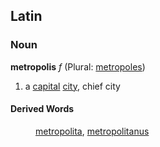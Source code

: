 ==Latin==
===Noun===
'''metropolis''' ''f'' (Plural: [[metropoles]])

#a [[capital]] [[city]], chief city
====Derived Words====
:[[metropolita]], [[metropolitanus]]